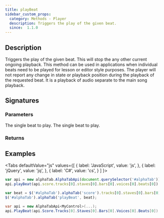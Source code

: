 ```yaml
---
title: playBeat
sidebar_custom_props:
  category: Methods - Player
  description: Triggers the play of the given beat.
  since:  1.1.0
---
```


<SinceBadge since="1.0.0" />


## Description
Triggers the play of the given beat. This will stop the any other current ongoing playback.
This method can be used in applications when individual beats need to be played for lesson or editor style purposes. 
The player will not report any change in state or playback position during the playback of the requested beat. 
It is a playback of audio separate to the main song playback. 

## Signatures

<TypeTable>
    <TypeRow type="js" name="function playBeat(beat)" />
    <TypeRow type="jquery" name="alphaTab('playBeat', beat)" />
    <TypeRow type="net" name="void PlayBeat(Beat beat)" />
</TypeTable>

### Parameters

<ParameterTable>
    <ParameterRow platform="js" name="beat" type="alphaTab.model.Beat">
        The single beat to play.
    </ParameterRow>
    <ParameterRow platform="net" name="beat" type="AlphaTab.Model.Beat">
        The single beat to play.
    </ParameterRow>
</ParameterTable>


### Returns


## Examples

<Tabs
  defaultValue="js"
  values={[
    { label: 'JavaScript', value: 'js', },
    { label: 'jQuery', value: 'jq', },
    { label: 'C#', value: 'cs', }
  ]
}>
<TabItem value="js">

```js
var api = new alphaTab.AlphaTabApi(document.querySelector('#alphaTab'));
api.playBeat(api.score.tracks[0].staves[0].bars[0].voices[0].beats[0]);
```

</TabItem>
<TabItem value="jq">

```js
var beat = $('#alphaTab').alphaTab('score').tracks[0].staves[0].bars[0].voices[0].beats[0];
$('#alphaTab').alphaTab('playBeat', beat);
```

</TabItem>
<TabItem value="cs">

```csharp
var api = new AlphaTabApi<MyControl>(...);
api.PlayBeat(api.Score.Tracks[0].Staves[0].Bars[0].Voices[0].Beats[0]);
```

</TabItem>
</Tabs>